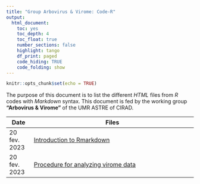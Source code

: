 ```yaml
---
title: "Group Arbovirus & Virome: Code-R"
output:
  html_document:
    toc: yes
    toc_depth: 4
    toc_float: true
    number_sections: false
    highlight: tango
    df_print: paged
    code_hiding: TRUE
    code_folding: show
---
```


```r
knitr::opts_chunk$set(echo = TRUE)
```



The purpose of this document is to list the different *HTML* files from *R* codes with *Markdown* syntax. This document is fed by the working group **"Arbovirus & Virome"** of the UMR ASTRE of CIRAD.



Date         | Files                                                              
------------ | --------------------------------------------------------------------------
20 fev. 2023 | [Introduction to Rmarkdown](Introduction-à-Rmarkdown.html)  
20 fev. 2023 | [Procedure for analyzing virome data](PROCEDURE-POUR-ANALYSER-LES-DONNEES-DU-VIROME-EN-SORTIE-DU-PIPELINE_RMARKDOWN.html)

                                         

